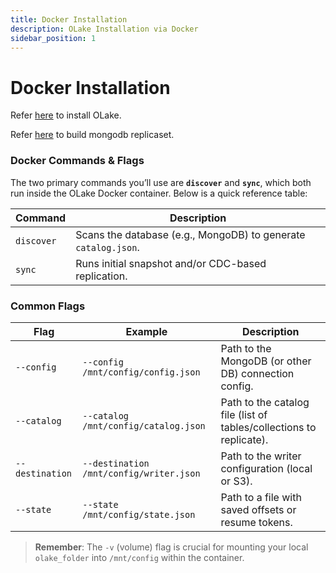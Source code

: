 ```yaml
---
title: Docker Installation
description: OLake Installation via Docker
sidebar_position: 1
---
```


# Docker Installation

Refer [here](../getting-started) to install OLake.

Refer [here](../connectors/mongodb/docker-compose) to build mongodb replicaset.

### Docker Commands & Flags


The two primary commands you’ll use are **`discover`** and **`sync`**, which both run inside the OLake Docker container. Below is a quick reference table:

| Command                             | Description                                                           |
|-------------------------------------|-----------------------------------------------------------------------|
| `discover`                          | Scans the database (e.g., MongoDB) to generate `catalog.json`.        |
| `sync`                              | Runs initial snapshot and/or CDC-based replication.                   |

### Common Flags

| Flag                       | Example                              | Description                                                             |
|---------------------------|--------------------------------------|-------------------------------------------------------------------------|
| `--config`                | `--config /mnt/config/config.json`   | Path to the MongoDB (or other DB) connection config.                    |
| `--catalog`               | `--catalog /mnt/config/catalog.json` | Path to the catalog file (list of tables/collections to replicate).     |
| `--destination`           | `--destination /mnt/config/writer.json` | Path to the writer configuration (local or S3).                         |
| `--state`                 | `--state /mnt/config/state.json`     |  Path to a file with saved offsets or resume tokens.          |

> **Remember**: The `-v` (volume) flag is crucial for mounting your local `olake_folder` into `/mnt/config` within the container.

